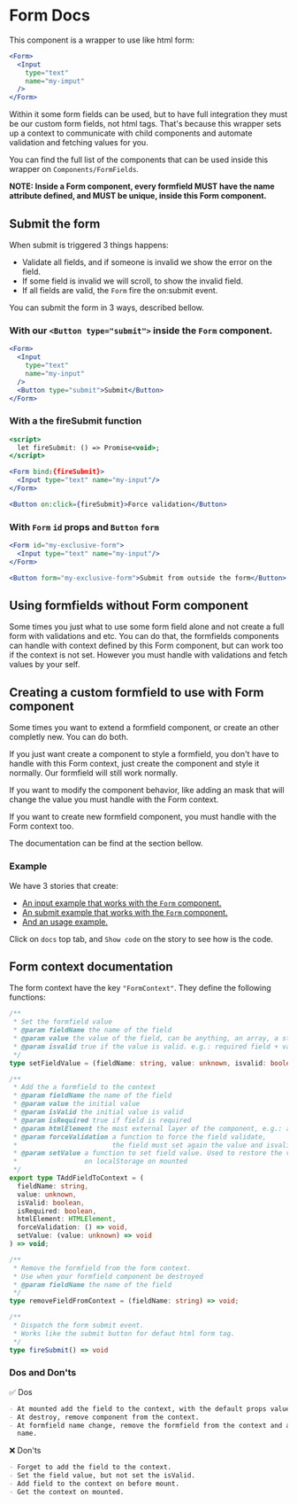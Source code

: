
<Meta title="Components/Form/Docs" />

# Form Docs

This component is a wrapper to use like html form:

```jsx
<Form>
  <Input
    type="text"
    name="my-imput"
  />
</Form>
```

Within it some form fields can be used, but to have full integration they must be our custom form
fields, not html tags. That's because this wrapper sets up a context to communicate with child
components and automate validation and fetching values for you.

You can find the full list of the components that can be used inside this wrapper on
`Components/FormFields`.

**NOTE: Inside a Form component, every formfield MUST have the name attribute defined, and MUST be
unique, inside this Form component.**

## Submit the form

When submit is triggered 3 things happens:

- Validate all fields, and if someone is invalid we show the error on the field.
- If some field is invalid we will scroll, to show the invalid field.
- If all fields are valid, the `Form` fire the on:submit event.

You can submit the form in 3 ways, described bellow.

### With our `<Button type="submit">` inside the `Form` component.

```jsx
<Form>
  <Input
    type="text"
    name="my-input"
  />
  <Button type="submit">Submit</Button>
</Form>
```

### With a the fireSubmit function

```jsx
<script>
  let fireSubmit: () => Promise<void>;
</script>

<Form bind:{fireSubmit}>
  <Input type="text" name="my-input"/>
</Form>

<Button on:click={fireSubmit}>Force validation</Button>
```

### With `Form` `id` props and `Button` `form`

```jsx
<Form id="my-exclusive-form">
  <Input type="text" name="my-input"/>
</Form>

<Button form="my-exclusive-form">Submit from outside the form</Button>
```

## Using formfields without Form component

Some times you just what to use some form field alone and not create a full form with validations
and etc. You can do that, the formfields components can handle with context defined by this Form
component, but can work too if the context is not set. However you must handle with validations and
fetch values by your self.

## Creating a custom formfield to use with Form component

Some times you want to extend a formfield component, or create an other completly new. You can do
both.

If you just want create a component to style a formfield, you don't have to handle with this Form
context, just create the component and style it normally. Our formfield will still work normally.

If you want to modify the component behavior, like adding an mask that will change the value you
must handle with the Form context.

If you want to create new formfield component, you must handle with the Form context too.

The documentation can be find at the section bellow.

### Example

We have 3 stories that create:

- [An input example that works with the `Form` component.](?path=/story/components-form--custom-input-example)
- [An submit example that works with the `Form` component.](?path=/story/components-form--custom-button-example)
- [And an usage example.](?path=/story/components-form--custom-usage-example)

Click on `docs` top tab, and `Show code` on the story to see how is the code.

## Form context documentation

The form context have the key `"FormContext"`. They define the following functions:

```typescript
/**
 * Set the formfield value
 * @param fieldName the name of the field
 * @param value the value of the field, can be anything, an array, a string
 * @param isvalid true if the value is valid. e.g.: required field + value="", isvalid is false
 */
type setFieldValue = (fieldName: string, value: unknown, isvalid: boolean) => void;
```

```typescript
/**
 * Add the a formfield to the context
 * @param fieldName the name of the field
 * @param value the initial value
 * @param isValid the initial value is valid
 * @param isRequired true if field is required
 * @param htmlElement the most external layer of the component, e.g.: a wrapper div
 * @param forceValidation a function to force the field validate,
 *                        the field must set again the value and isvalid using 'setFieldValue'
 * @param setValue a function to set field value. Used to restore the values saved
 *                 on localStorage on mounted
 */
export type TAddFieldToContext = (
  fieldName: string,
  value: unknown,
  isValid: boolean,
  isRequired: boolean,
  htmlElement: HTMLElement,
  forceValidation: () => void,
  setValue: (value: unknown) => void
) => void;
```

```typescript
/**
 * Remove the formfield from the form context.
 * Use when your formfield component be destroyed
 * @param fieldName the name of the field
 */
type removeFieldFromContext = (fieldName: string) => void;
```

```typescript
/**
 * Dispatch the form submit event.
 * Works like the submit button for defaut html form tag.
 */
type fireSubmit() => void
```

### Dos and Don'ts

✅ Dos

```markdown
- At mounted add the field to the context, with the default props values.
- At destroy, remove component from the context.
- At formfield name change, remove the formfield from the context and add another with the new field
  name.
```

❌ Don'ts

```markdown
- Forget to add the field to the context.
- Set the field value, but not set the isValid.
- Add field to the context on before mount.
- Get the context on mounted.
```
